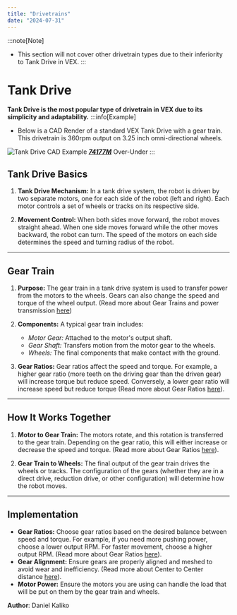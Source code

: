 ```yaml
---
title: "Drivetrains"
date: "2024-07-31"
---
```


:::note[Note]
- This section will not cover other drivetrain types due to their inferiority to Tank Drive in VEX.
:::

# Tank Drive

**Tank Drive is the most popular type of drivetrain in VEX due to its simplicity and adaptability.**
:::info[Example]
- Below is a CAD Render of a standard VEX Tank Drive with a gear train. This drivetrain is 360rpm output on 3.25 inch omni-directional wheels.

![Tank Drive CAD Example](/img/TankDriveCADExample.jpg)
***[74177M](https://www.youtube.com/@sloancanyonrobotics4208/)*** Over-Under
:::

## Tank Drive Basics

1. **Tank Drive Mechanism:** In a tank drive system, the robot is driven by two separate motors, one for each side of the robot (left and right). Each motor controls a set of wheels or tracks on its respective side.

2. **Movement Control:** When both sides move forward, the robot moves straight ahead. When one side moves forward while the other moves backward, the robot can turn. The speed of the motors on each side determines the speed and turning radius of the robot.

---

## Gear Train

1. **Purpose:** The gear train in a tank drive system is used to transfer power from the motors to the wheels. Gears can also change the speed and torque of the wheel output. (Read more about Gear Trains and power transmission [here](\docs\02-Mechanical\03-Fundamentals\04-power-transmission.mdx))

2. **Components:** A typical gear train includes:

    - *Motor Gear:* Attached to the motor's output shaft.
    - *Gear Shaft:* Transfers motion from the motor gear to the wheels.
    - *Wheels:* The final components that make contact with the ground.

3. **Gear Ratios:** Gear ratios affect the speed and torque. For example, a higher gear ratio (more teeth on the driving gear than the driven gear) will increase torque but reduce speed. Conversely, a lower gear ratio will increase speed but reduce torque (Read more about Gear Ratios [here](\docs\02-Mechanical\03-Fundamentals\05-gear-ratios.mdx)).

---

## How It Works Together

1. **Motor to Gear Train:** The motors rotate, and this rotation is transferred to the gear train. Depending on the gear ratio, this will either increase or decrease the speed and torque. (Read more about Gear Ratios [here](\docs\02-Mechanical\03-Fundamentals\05-gear-ratios.mdx)).

2. **Gear Train to Wheels:** The final output of the gear train drives the wheels or tracks. The configuration of the gears (whether they are in a direct drive, reduction drive, or other configuration) will determine how the robot moves.

---

## Implementation

- **Gear Ratios:** Choose gear ratios based on the desired balance between speed and torque. For example, if you need more pushing power, choose a lower output RPM. For faster movement, choose a higher output RPM. (Read more about Gear Ratios [here](\docs\02-Mechanical\03-Fundamentals\05-gear-ratios.mdx)).
- **Gear Alignment:** Ensure gears are properly aligned and meshed to avoid wear and inefficiency. (Read more about Center to Center distance [here](/docs/Mechanical/Fundamentals/power-transmissiom.mdx)).
- **Motor Power:** Ensure the motors you are using can handle the load that will be put on them by the gear train and wheels.

<div style={{ marginTop: '2em', borderTop: '1px solid #5555', paddingTop: '1em', textAlign: 'right' }}>
  <p style={{ fontSize: '0.9em', color: '#555' }}>
    <span style={{ color: '#ccc' }}><strong>Author</strong>: </span> <span style={{ color: '#bbb' }}>Daniel Kaliko</span><br />
  </p>
</div>